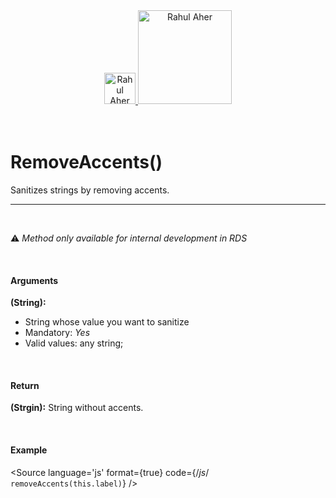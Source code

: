 
<Meta title="Utils/Methods/RemoveAccents()"/>

<div align="center" style={{display: 'flex'}}>
    <a href="https://rahulaher.netlify.app">
        <img src="../../../img/logo/glyph-black-colored.svg" alt="Rahul Aher logo" width="50" />
        <img src="../../../img/logo/word-black-colored.svg" alt="Rahul Aher" width="150" />
    </a>
</div>

<br />
<br />

# RemoveAccents()

Sanitizes strings by removing accents.

<hr />
<br />

⚠️ *Method only available for internal development in RDS*

<br />

#### Arguments

**(String):**
- String whose value you want to sanitize
- Mandatory: *Yes*
- Valid values: any string;

<br />

#### Return

**(Strgin):** String without accents.

<br />

#### Example

<Story name="RemoveAccents">
</Story>

<Source
  language='js'
  format={true}
  code={/*js*/ `
  removeAccents(this.label)
`}
/>
